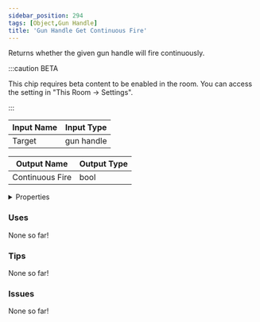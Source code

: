 ```yaml
---
sidebar_position: 294
tags: [Object,Gun Handle]
title: 'Gun Handle Get Continuous Fire'
---
```


Returns whether the given gun handle will fire continuously.

:::caution BETA

This chip requires beta content to be enabled in the room. You can access the setting in "This Room -> Settings".

:::




<EsbSvg />

| Input Name | Input Type |
|-----------|-----------|
| Target | gun handle |

| Output Name | Output Type |
|-----------|-----------|
| Continuous Fire | bool |


<details>
  <summary>Properties</summary>
  <div>
    <div>
    <table>
      <thead>
        <tr>
          <th>Is beta required?</th>
          <th>✅</th>
        </tr>
        <tr>
          <th>Is this chip a trolling risk?</th>
          <th>❌</th>
        </tr>
        <tr>
          <th>Is this chip a role assignment risk?</th>
          <th>❌</th>
        </tr>
        <tr>
          <th>Chip UUID</th>
          <th>bb9b601a-b501-434d-9df7-1b66c393fd8c</th>
        </tr>
      </thead>
    </table>
    </div>
  </div>
</details>

### Uses

None so far!

### Tips

None so far!

### Issues

None so far!